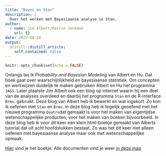 ```yaml
---
title: "Bayes en Stan"
description: |
  Over het werken met Bayesiaanse analyse in Stan.
author:
  - name: Jim Albert/Harrie Jonkman
    url: {}
date: 2022-08-18
output:
  distill::distill_article:
    self_contained: false
---
```



```r
knitr::opts_chunk$set(echo = FALSE)
```

Onlangs las ik *Probability and Bayesian Modeling* van Albert en Hu. Dat boek gaat over waarschijnlijkheid en bayesiaanse statistiek. Om concepten en werkwijzen duidelijk te maken gebruiken Albert en Hu het programma `JAGS`. Later plaatste Jim Albert ook een blog op internet waarin hij een deel van de analyses overdeed en daarbij het programma `Stan` en de R-interface `Brms`. gebruikt. Deze blog van Albert heb ik bewerkt en wat ingekort. Zo kon ik oefenen met `Stan` en `Brms`. In deze blog heb ik tegelijk geoefend met het nieuwe programma `Quatro`dat gemaakt is voor het maken van eigentijdse wetenschappelijke producten; voor het maken van boeken bijvoorbeeld. In deze blog heb ik voor dit keer een klein html-boekje gemaakt van Alberts tutorial dat uit acht hoofdstukken bestaat. Zo was het dit keer niet alleen oefenen met bayesiaanse analyse maar ook met wetenschappelijke opmaak.


[Hier](https://luminous-dasik-7dec19.netlify.app/) vind je het boekje. Alle documenten vind je weer [in deze map](https://github.com/Jonkman1/AlbertStanBook) 

